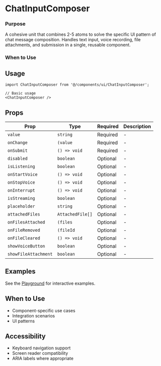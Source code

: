 # ChatInputComposer

### Purpose
A cohesive unit that combines 2-5 atoms to solve the specific UI pattern of chat message composition. Handles text input, voice recording, file attachments, and submission in a single, reusable component.
### When to Use

## Usage

```tsx
import ChatInputComposer from '@/components/ui/ChatInputComposer';

// Basic usage
<ChatInputComposer />
```

## Props

| Prop | Type | Required | Description |
|------|------|----------|-------------|
| `value` | `string` | Required | - |
| `onChange` | `(value` | Required | - |
| `onSubmit` | `() => void` | Required | - |
| `disabled` | `boolean` | Optional | - |
| `isListening` | `boolean` | Optional | - |
| `onStartVoice` | `() => void` | Optional | - |
| `onStopVoice` | `() => void` | Optional | - |
| `onInterrupt` | `() => void` | Optional | - |
| `isStreaming` | `boolean` | Optional | - |
| `placeholder` | `string` | Optional | - |
| `attachedFiles` | `AttachedFile[]` | Optional | - |
| `onFilesAttached` | `(files` | Optional | - |
| `onFileRemoved` | `(fileId` | Optional | - |
| `onFileCleared` | `() => void` | Optional | - |
| `showVoiceButton` | `boolean` | Optional | - |
| `showFileAttachment` | `boolean` | Optional | - |

## Examples

See the [Playground](/play) for interactive examples.

## When to Use

- Component-specific use cases
- Integration scenarios
- UI patterns

## Accessibility

- Keyboard navigation support
- Screen reader compatibility
- ARIA labels where appropriate
